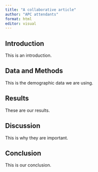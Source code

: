 ```yaml
---
title: "A collaborative article"
author: "APC attendants"
format: html
editor: visual
---
```


## Introduction

This is an introduction.

## Data and Methods

This is the demographic data we are using.

## Results

These are our results.

## Discussion

This is why they are important.

## Conclusion

This is our conclusion.